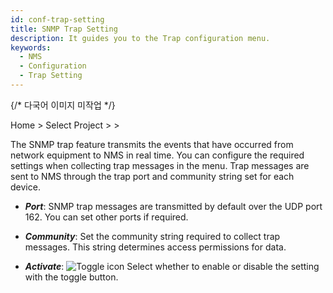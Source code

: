 ```yaml
---
id: conf-trap-setting
title: SNMP Trap Setting
description: It guides you to the Trap configuration menu.
keywords:
  - NMS
  - Configuration
  - Trap Setting
---
```


{/* 다국어 이미지 미작업 */}

Home &gt; Select Project &gt; <Cmdname sid="side_setting" className="uitext" /> &gt; <Cmdname sid="side_trapSetting" className="uitext" />

The SNMP trap feature transmits the events that have occurred from network equipment to NMS in real time. You can configure the required settings when collecting trap messages in the <Cmdname sid="side_trapSetting" className="uitext" /> menu. Trap messages are sent to NMS through the trap port and community string set for each device.

<ImgLang img="nms-conf-trap-st.png" desc="Trap Setting" />

- ***Port***: SNMP trap messages are transmitted by default over the UDP port 162. You can set other ports if required.

- ***Community***: Set the community string required to collect trap messages. This string determines access permissions for data.

- ***Activate***: ![Toggle icon](/img/ic-toggle-on.svg) Select whether to enable or disable the setting with the toggle button. 
